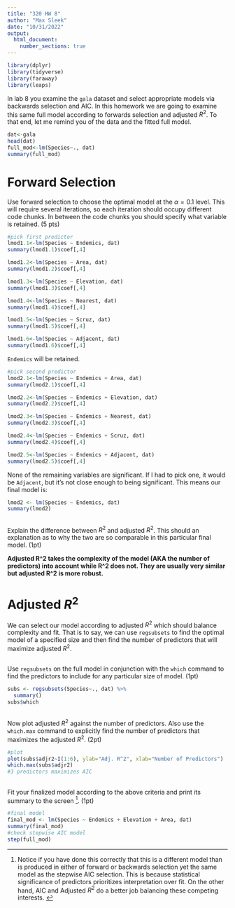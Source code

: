 ```yaml
---
title: "320 HW 8"
author: "Max Sleek"
date: "10/31/2022"
output: 
  html_document:
    number_sections: true
---
```


```r
library(dplyr)
library(tidyverse)
library(faraway)
library(leaps)
```

In lab 8 you examine the `gala` dataset and select appropriate models via backwards selection and AIC.  In this homework we are going to examine this same full model according to forwards selection and adjusted $R^2$.  To that end, let me remind you of the data and the fitted full model.  

```r
dat<-gala
head(dat)
full_mod<-lm(Species~., dat)
summary(full_mod)

```


# Forward Selection

Use forward selection to choose the optimal model at the $\alpha = 0.1$ level.  This will require several iterations, so each iteration should occupy different code chunks.  In between the code chunks you should specify what variable is retained.   (5 pts)

```r
#pick first predictor
lmod1.1<-lm(Species ~ Endemics, dat)
summary(lmod1.1)$coef[,4]

lmod1.2<-lm(Species ~ Area, dat)
summary(lmod1.2)$coef[,4]

lmod1.3<-lm(Species ~ Elevation, dat)
summary(lmod1.3)$coef[,4]

lmod1.4<-lm(Species ~ Nearest, dat)
summary(lmod1.4)$coef[,4]

lmod1.5<-lm(Species ~ Scruz, dat)
summary(lmod1.5)$coef[,4]

lmod1.6<-lm(Species ~ Adjacent, dat)
summary(lmod1.6)$coef[,4]
```

`Endemics` will be retained. 

```r
#pick second predictor
lmod2.1<-lm(Species ~ Endemics + Area, dat)
summary(lmod2.1)$coef[,4]

lmod2.2<-lm(Species ~ Endemics + Elevation, dat)
summary(lmod2.2)$coef[,4]

lmod2.3<-lm(Species ~ Endemics + Nearest, dat)
summary(lmod2.3)$coef[,4]

lmod2.4<-lm(Species ~ Endemics + Scruz, dat)
summary(lmod2.4)$coef[,4]

lmod2.5<-lm(Species ~ Endemics + Adjacent, dat)
summary(lmod2.5)$coef[,4]
```
  
None of the remaining variables are significant. If I had to pick one, it would be `Adjacent`, but it's not close enough to being significant. This means our final model is:

```r
lmod2 <- lm(Species ~ Endemics, dat)
summary(lmod2)
```


## 
Explain the difference between $R^2$ and adjusted $R^2$.  This should an explanation as to why the two are so comparable in this particular final model. (1pt)  

**Adjusted R^2 takes the complexity of the model (AKA the number of predictors) into account while R^2 does not. They are usually very similar but adjusted R^2 is more robust.**


# Adjusted $R^2$

We can select our model according to adjusted $R^2$ which should balance complexity and fit.  That is to say, we can use `regsubsets` to find the optimal model of a specified size and then find the number of predictors that will maximize adjusted $R^2$. 

##
Use `regsubsets` on the full model in conjunction with the `which` command to find the predictors to include for any particular size of model. (1pt) 

```r
subs <- regsubsets(Species~., dat) %>%
  summary()
subs$which

```

##
Now plot adjusted $R^2$ against the number of predictors.  Also use the `which.max` command to explicitly find the number of predictors that maximizes the adjusted $R^2$. (2pt)

```r
#plot
plot(subs$adjr2~I(1:6), ylab="Adj. R^2", xlab="Number of Predictors")
which.max(subs$adjr2)
#3 predictors maximizes AIC
```

##
Fit your finalized model according to the above criteria and print its summary to the screen ^[Notice if you have done this correctly that this is a different model than is produced in either of forward or backwards selection yet the same model as the stepwise AIC selection.  This is because statistical significance of predictors prioritizes interpretation over fit.  On the other hand, AIC and Adjusted $R^2$ do a better job balancing these competing interests. ]. (1pt)

```r
#final model
final_mod <- lm(Species ~ Endemics + Elevation + Area, dat)
summary(final_mod)
#check stepwise AIC model
step(full_mod)
```